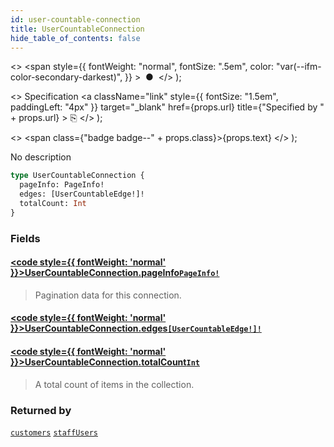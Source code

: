 ```yaml
---
id: user-countable-connection
title: UserCountableConnection
hide_table_of_contents: false
---
```


  <>
    <span
      style={{
        fontWeight: "normal",
        fontSize: ".5em",
        color: "var(--ifm-color-secondary-darkest)",
      }}
    >
      &nbsp;●&nbsp;
    </span>
  </>
);

  <>
    Specification
    <a
      className="link"
      style={{ fontSize: "1.5em", paddingLeft: "4px" }}
      target="\_blank"
      href={props.url}
      title={"Specified by " + props.url}
    >
      ⎘
    </a>
  </>
);

  <>
    <span class={"badge badge--" + props.class}>{props.text}</span>
  </>
);

No description

```graphql
type UserCountableConnection {
  pageInfo: PageInfo!
  edges: [UserCountableEdge!]!
  totalCount: Int
}
```

### Fields

#### [<code style={{ fontWeight: 'normal' }}>UserCountableConnection.<b>pageInfo</b></code>](#)<Bullet />[`PageInfo!`](../../api-reference/objects/page-info) <Badge class="secondary" text="non-null"/> <Badge class="secondary" text="object"/>

> Pagination data for this connection.

#### [<code style={{ fontWeight: 'normal' }}>UserCountableConnection.<b>edges</b></code>](#)<Bullet />[`[UserCountableEdge!]!`](../../api-reference/objects/user-countable-edge) <Badge class="secondary" text="non-null"/> <Badge class="secondary" text="object"/>

>

#### [<code style={{ fontWeight: 'normal' }}>UserCountableConnection.<b>totalCount</b></code>](#)<Bullet />[`Int`](../../api-reference/scalars/int) <Badge class="secondary" text="scalar"/>

> A total count of items in the collection.

### Returned by

[`customers`](../../api-reference/queries/customers) <Badge class="secondary" text="query"/><Bullet />[`staffUsers`](../../api-reference/queries/staff-users) <Badge class="secondary" text="query"/>
